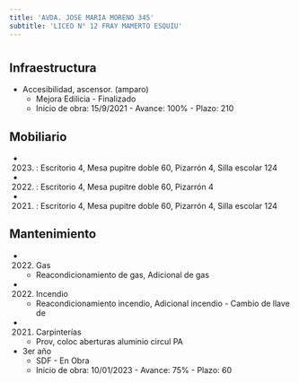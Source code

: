 ```yaml
---
title: 'AVDA. JOSE MARIA MORENO 345'
subtitle: 'LICEO N° 12 FRAY MAMERTO ESQUIU'
---
```


#
## Infraestructura

* Accesibilidad, ascensor. (amparo) 
    + Mejora Edilicia - Finalizado 
    + Inicio de obra: 15/9/2021 - Avance: 100% - Plazo: 210 



## Mobiliario

*  (2023) : Escritorio 4, Mesa pupitre doble 60, Pizarrón 4, Silla escolar 124 

*  (2022) : Escritorio 4, Mesa pupitre doble 60, Pizarrón 4 

*  (2021) : Escritorio 4, Mesa pupitre doble 60, Pizarrón 4, Silla escolar 124 





## Mantenimiento

*  (2022) Gas 
    + Reacondicionamiento de gas, Adicional de gas

*  (2022) Incendio 
    + Reacondicionamiento incendio, Adicional incendio - Cambio de llave de

*  (2021) Carpinterías 
    + Prov, coloc aberturas aluminio circul PA




* 3er año 
    + SDF - En Obra 
    + Inicio de obra: 10/01/2023 - Avance: 75% - Plazo: 60 




